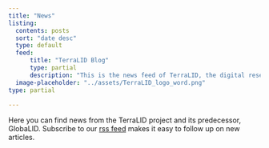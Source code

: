 ```yaml
---
title: "News"
listing: 
  contents: posts
  sort: "date desc"
  type: default
  feed: 
      title: "TerraLID Blog"
      type: partial
      description: "This is the news feed of TerraLID, the digital research data infrastructure for lead isotope data in archaeology."
  image-placeholder: "../assets/TerraLID_logo_word.png"
type: partial
  
---
```


Here you can find news from the TerraLID project and its predecessor, GlobaLID. Subscribe to our [rss feed](blog.xml) makes it easy to follow up on new articles. 